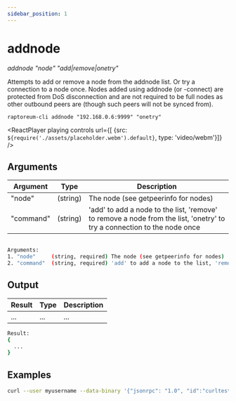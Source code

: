 ```yaml
---
sidebar_position: 1
---
```


# addnode

*addnode "node" "add|remove|onetry"*

Attempts to add or remove a node from the addnode list. Or try a connection to a node once.
Nodes added using addnode (or -connect) are protected from DoS disconnection and are not required to be
full nodes as other outbound peers are (though such peers will not be synced from).

`raptoreum-cli addnode "192.168.0.6:9999" "onetry"`

<ReactPlayer playing controls url={[
    {src: `${require('./assets/placeholder.webm').default}`, type: 'video/webm'}]} />


## Arguments

| Argument | Type | Description |
|--|--|--|
| "node" | (string) | The node (see getpeerinfo for nodes) |
| "command" | (string) | 'add' to add a node to the list, 'remove' to remove a node from the list, 'onetry' to try a connection to the node once |

```bash

Arguments:
1. "node"     (string, required) The node (see getpeerinfo for nodes)
2. "command"  (string, required) 'add' to add a node to the list, 'remove' to remove a node from the list, 'onetry' to try a connection to the node once
```

## Output

| Result | Type | Description |
|--|--|--|
| ... | ... | ... |

```bash
Result:
{
  ...
}
```


## Examples

```bash
curl --user myusername --data-binary '{"jsonrpc": "1.0", "id":"curltest", "method": "addnode", "params": ["192.168.0.6:9999", "onetry"] }' -H 'content-type: text/plain;' http://127.0.0.1:9998/
```


